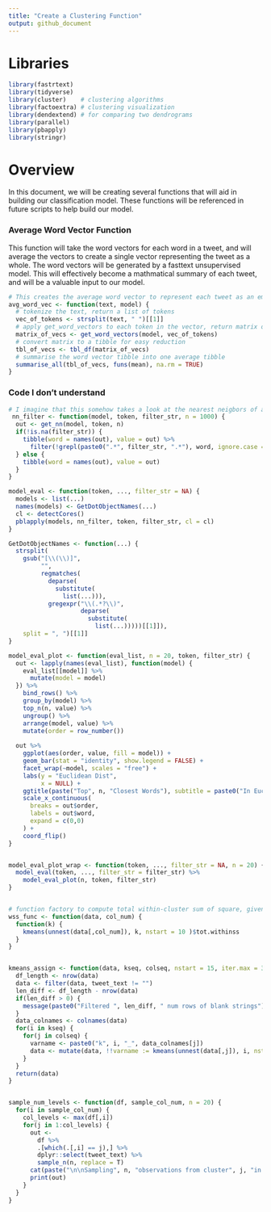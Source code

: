 ```yaml
---
title: "Create a Clustering Function"
output: github_document
---
```


# Libraries
```r
library(fastrtext)
library(tidyverse)
library(cluster)    # clustering algorithms
library(factoextra) # clustering visualization
library(dendextend) # for comparing two dendrograms
library(parallel)
library(pbapply)
library(stringr)
```

# Overview
In this document, we will be creating several functions that will aid in building our classification model. These functions will be referenced in future scripts to help build our model.

### Average Word Vector Function
This function will take the word vectors for each word in a tweet, and will average the vectors to create a single vector representing the tweet as a whole. The word vectors will be generated by a fasttext unsupervised model. This will effectively become a mathmatical summary of each tweet, and will be a valuable input to our model.
```r
# This creates the average word vector to represent each tweet as an embedding vector
avg_word_vec <- function(text, model) {
  # tokenize the text, return a list of tokens
  vec_of_tokens <- strsplit(text, " ")[[1]]
  # apply get_word_vectors to each token in the vector, return matrix of word vecs
  matrix_of_vecs <- get_word_vectors(model, vec_of_tokens)
  # convert matrix to a tibble for easy reduction
  tbl_of_vecs <- tbl_df(matrix_of_vecs) 
  # summarise the word vector tibble into one average tibble
  summarise_all(tbl_of_vecs, funs(mean), na.rm = TRUE)
}
```

### Code I don't understand
```r
# I imagine that this somehow takes a look at the nearest neigbors of a single word, or a tweet vector?
 nn_filter <- function(model, token, filter_str, n = 1000) {
  out <- get_nn(model, token, n)
  if(!is.na(filter_str)) {
    tibble(word = names(out), value = out) %>% 
      filter(!grepl(paste0(".*", filter_str, ".*"), word, ignore.case = T))
  } else {
    tibble(word = names(out), value = out)
  }
}

model_eval <- function(token, ..., filter_str = NA) {
  models <- list(...)
  names(models) <- GetDotObjectNames(...)
  cl <- detectCores()
  pblapply(models, nn_filter, token, filter_str, cl = cl)
}

GetDotObjectNames <- function(...) {
  strsplit(
    gsub("[\\(\\)]", 
         "", 
         regmatches(
           deparse(
             substitute(
               list(...))), 
           gregexpr("\\(.*?\\)", 
                    deparse(
                      substitute(
                        list(...)))))[[1]]), 
    split = ", ")[[1]]
}

model_eval_plot <- function(eval_list, n = 20, token, filter_str) {
  out <- lapply(names(eval_list), function(model) {
    eval_list[[model]] %>% 
      mutate(model = model)
  }) %>% 
    bind_rows() %>% 
    group_by(model) %>% 
    top_n(n, value) %>% 
    ungroup() %>% 
    arrange(model, value) %>% 
    mutate(order = row_number())
  
  out %>% 
    ggplot(aes(order, value, fill = model)) +
    geom_bar(stat = "identity", show.legend = FALSE) +
    facet_wrap(~model, scales = "free") +
    labs(y = "Euclidean Dist",
         x = NULL) +
    ggtitle(paste("Top", n, "Closest Words"), subtitle = paste0("In Euclidean Distance from '", token, "'", ifelse(missing(filter_str) || is.na(filter_str), "", paste0(" with '",filter_str,"' filtered out")))) +
    scale_x_continuous(
      breaks = out$order,
      labels = out$word,
      expand = c(0,0)
    ) +
    coord_flip()
}


model_eval_plot_wrap <- function(token, ..., filter_str = NA, n = 20) {
  model_eval(token, ..., filter_str = filter_str) %>% 
    model_eval_plot(n, token, filter_str)
}


# function factory to compute total within-cluster sum of square, given a list column number
wss_func <- function(data, col_num) {
  function(k) {
    kmeans(unnest(data[,col_num]), k, nstart = 10 )$tot.withinss
  }
}


kmeans_assign <- function(data, kseq, colseq, nstart = 15, iter.max = 30) {
  df_length <- nrow(data)
  data <- filter(data, tweet_text != "")
  len_diff <- df_length - nrow(data)
  if(len_diff > 0) {
    message(paste0("Filtered ", len_diff, " num rows of blank strings"))
  }
  data_colnames <- colnames(data)
  for(i in kseq) {
    for(j in colseq) {
      varname <- paste0("k", i, "_", data_colnames[j])
      data <- mutate(data, !!varname := kmeans(unnest(data[,j]), i, nstart = nstart, iter.max = iter.max)$cluster)
    }
  }
  return(data)
}


sample_num_levels <- function(df, sample_col_num, n = 20) {
  for(i in sample_col_num) {
    col_levels <- max(df[,i])
    for(j in 1:col_levels) {
      out <- 
        df %>% 
        .[which(.[,i] == j),] %>% 
        dplyr::select(tweet_text) %>% 
        sample_n(n, replace = T)
      cat(paste("\n\nSampling", n, "observations from cluster", j, "in column ", colnames(df)[i],"\n\n"))
      print(out)
    }
  }
}
```


